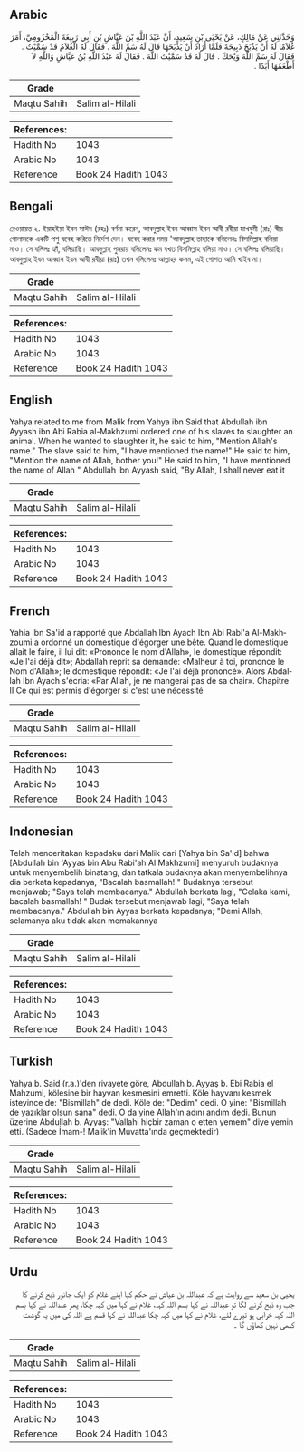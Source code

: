 ## Arabic


<div dir="rtl" lang="ar" style={{fontSize:'larger',backgroundColor:'#f8f9fa',padding:20}}>
وَحَدَّثَنِي عَنْ مَالِكٍ، عَنْ يَحْيَى بْنِ سَعِيدٍ، أَنَّ عَبْدَ اللَّهِ بْنَ عَيَّاشِ بْنِ أَبِي رَبِيعَةَ الْمَخْزُومِيَّ، أَمَرَ غُلاَمًا لَهُ أَنْ يَذْبَحَ ذَبِيحَةً فَلَمَّا أَرَادَ أَنْ يَذْبَحَهَا قَالَ لَهُ سَمِّ اللَّهَ ‏.‏ فَقَالَ لَهُ الْغُلاَمُ قَدْ سَمَّيْتُ ‏.‏ فَقَالَ لَهُ سَمِّ اللَّهَ وَيْحَكَ ‏.‏ قَالَ لَهُ قَدْ سَمَّيْتُ اللَّهَ ‏.‏ فَقَالَ لَهُ عَبْدُ اللَّهِ بْنُ عَيَّاشٍ وَاللَّهِ لاَ أَطْعَمُهَا أَبَدًا ‏.‏
</div>
<div style={{backgroundColor:'#f8f9fa',padding:20, marginBottom: 10}}><table> <thead> <tr> <th>Grade</th> <th></th> </tr> </thead> <tbody> <tr><td>Maqtu Sahih</td><td>Salim al-Hilali</td></tr></tbody></table><table> <thead> <tr> <th>References:</th> <th></th> </tr> </thead> <tbody><tr><td>Hadith No</td><td>1043</td></tr><tr><td>Arabic No</td><td>1043</td></tr><tr><td>Reference</td><td>Book 24 Hadith 1043</td></tr></tbody></table></div>

## Bengali


<div dir="ltr" lang="bn" style={{fontSize:'larger',backgroundColor:'#f8f9fa',padding:20}}>
রেওয়ায়ত ২. ইয়াহইয়া ইবন সাঈদ (রহঃ) বর্ণনা করেন, আবদুল্লাহ ইবন আব্বাস ইবন আবী রবীয়া মাখযুমী (রাঃ) স্বীয় গোলামকে একটি পশু যবেহ করিতে নির্দেশ দেন। যবেহ করার সময় 'আবদুল্লাহ তাহাকে বলিলেনঃ বিসমিল্লাহ বলিয়া নাও। সে বলিলঃ হ্যাঁ, বলিয়াছি। আবদুল্লাহ পুনরায় বলিলেনঃ কম বখত বিসমিল্লাহ বলিয়া নাও। সে বলিলঃ বলিয়াছি। আবদুল্লাহ ইবন আব্বাস ইবন আবী রবীয়া (রাঃ) তখন বলিলেনঃ আল্লাহর কসম, এই গোশত আমি খাইব না।
</div>
<div style={{backgroundColor:'#f8f9fa',padding:20, marginBottom: 10}}><table> <thead> <tr> <th>Grade</th> <th></th> </tr> </thead> <tbody> <tr><td>Maqtu Sahih</td><td>Salim al-Hilali</td></tr></tbody></table><table> <thead> <tr> <th>References:</th> <th></th> </tr> </thead> <tbody><tr><td>Hadith No</td><td>1043</td></tr><tr><td>Arabic No</td><td>1043</td></tr><tr><td>Reference</td><td>Book 24 Hadith 1043</td></tr></tbody></table></div>

## English


<div dir="ltr" lang="en" style={{fontSize:'larger',backgroundColor:'#f8f9fa',padding:20}}>
Yahya related to me from Malik from Yahya ibn Said that Abdullah ibn Ayyash ibn Abi Rabia al-Makhzumi ordered one of his slaves to slaughter an animal. When he wanted to slaughter it, he said to him, "Mention Allah's name." The slave said to him, "I have mentioned the name!" He said to him, "Mention the name of Allah, bother you!" He said to him, "I have mentioned the name of Allah " Abdullah ibn Ayyash said, "By Allah, I shall never eat it
</div>
<div style={{backgroundColor:'#f8f9fa',padding:20, marginBottom: 10}}><table> <thead> <tr> <th>Grade</th> <th></th> </tr> </thead> <tbody> <tr><td>Maqtu Sahih</td><td>Salim al-Hilali</td></tr></tbody></table><table> <thead> <tr> <th>References:</th> <th></th> </tr> </thead> <tbody><tr><td>Hadith No</td><td>1043</td></tr><tr><td>Arabic No</td><td>1043</td></tr><tr><td>Reference</td><td>Book 24 Hadith 1043</td></tr></tbody></table></div>

## French


<div dir="ltr" lang="fr" style={{fontSize:'larger',backgroundColor:'#f8f9fa',padding:20}}>
Yahia Ibn Sa'id a rapporté que Abdallah Ibn Ayach Ibn Abi Rabi'a Al-Makhzoumi a ordonné un domestique d'égorger une bête. Quand le domestique allait le faire, il lui dit: «Prononce le nom d'Allah», le domestique répondit: «Je l'ai déjà dit»; Abdallah reprit sa demande: «Malheur à toi, prononce le Nom d'Allah»; le domestique répondit: «Je l'ai déjà prononcé». Alors Abdallah Ibn Ayach s'écria: «Par Allah, je ne mangerai pas de sa chair». Chapitre II Ce qui est permis d'égorger si c'est une nécessité
</div>
<div style={{backgroundColor:'#f8f9fa',padding:20, marginBottom: 10}}><table> <thead> <tr> <th>Grade</th> <th></th> </tr> </thead> <tbody> <tr><td>Maqtu Sahih</td><td>Salim al-Hilali</td></tr></tbody></table><table> <thead> <tr> <th>References:</th> <th></th> </tr> </thead> <tbody><tr><td>Hadith No</td><td>1043</td></tr><tr><td>Arabic No</td><td>1043</td></tr><tr><td>Reference</td><td>Book 24 Hadith 1043</td></tr></tbody></table></div>

## Indonesian


<div dir="ltr" lang="id" style={{fontSize:'larger',backgroundColor:'#f8f9fa',padding:20}}>
Telah menceritakan kepadaku dari Malik dari [Yahya bin Sa'id] bahwa [Abdullah bin 'Ayyas bin Abu Rabi'ah Al Makhzumi] menyuruh budaknya untuk menyembelih binatang, dan tatkala budaknya akan menyembelihnya dia berkata kepadanya, "Bacalah basmallah! " Budaknya tersebut menjawab; "Saya telah membacanya." Abdullah berkata lagi, "Celaka kami, bacalah basmallah! " Budak tersebut menjawab lagi; "Saya telah membacanya." Abdullah bin Ayyas berkata kepadanya; "Demi Allah, selamanya aku tidak akan memakannya
</div>
<div style={{backgroundColor:'#f8f9fa',padding:20, marginBottom: 10}}><table> <thead> <tr> <th>Grade</th> <th></th> </tr> </thead> <tbody> <tr><td>Maqtu Sahih</td><td>Salim al-Hilali</td></tr></tbody></table><table> <thead> <tr> <th>References:</th> <th></th> </tr> </thead> <tbody><tr><td>Hadith No</td><td>1043</td></tr><tr><td>Arabic No</td><td>1043</td></tr><tr><td>Reference</td><td>Book 24 Hadith 1043</td></tr></tbody></table></div>

## Turkish


<div dir="ltr" lang="tr" style={{fontSize:'larger',backgroundColor:'#f8f9fa',padding:20}}>
Yahya b. Said (r.a.)'den rivayete göre, Abdullah b. Ayyaş b. Ebi Rabia el Mahzumi, kölesine bir hayvan kesmesini emretti. Köle hayvanı kesmek isteyince de: "Bismillah" de dedi. Köle de: "Dedim" dedi. O yine: "Bismillah de yazıklar olsun sana" dedi. O da yine Allah'ın adını andım dedi. Bunun üzerine Abdullah b. Ayyaş: "Vallahi hiçbir zaman o etten yemem" diye yemin etti. (Sadece İmam-! Malik'in Muvatta'ında geçmektedir)
</div>
<div style={{backgroundColor:'#f8f9fa',padding:20, marginBottom: 10}}><table> <thead> <tr> <th>Grade</th> <th></th> </tr> </thead> <tbody> <tr><td>Maqtu Sahih</td><td>Salim al-Hilali</td></tr></tbody></table><table> <thead> <tr> <th>References:</th> <th></th> </tr> </thead> <tbody><tr><td>Hadith No</td><td>1043</td></tr><tr><td>Arabic No</td><td>1043</td></tr><tr><td>Reference</td><td>Book 24 Hadith 1043</td></tr></tbody></table></div>

## Urdu


<div dir="rtl" lang="ur" style={{fontSize:'larger',backgroundColor:'#f8f9fa',padding:20}}>
یحیی بن سعید سے روایت ہے کہ عبداللہ بن عیاش نے حکم کیا اپنے غلام کو ایک جانور ذبح کرنے کا جب وہ ذبح کرنے لگا تو عبداللہ نے کہا بسم اللہ کہہ، غلام نے کہا میں کہہ چکا، پھر عبداللہ نے کہا بسم اللہ کہہ خرابی ہو تیرے لئے، غلام نے کہا میں کہہ چکا عبداللہ نے کہا قسم ہے اللہ کی میں یہ گوشت کبھی نہیں کھاؤں گا ۔
</div>
<div style={{backgroundColor:'#f8f9fa',padding:20, marginBottom: 10}}><table> <thead> <tr> <th>Grade</th> <th></th> </tr> </thead> <tbody> <tr><td>Maqtu Sahih</td><td>Salim al-Hilali</td></tr></tbody></table><table> <thead> <tr> <th>References:</th> <th></th> </tr> </thead> <tbody><tr><td>Hadith No</td><td>1043</td></tr><tr><td>Arabic No</td><td>1043</td></tr><tr><td>Reference</td><td>Book 24 Hadith 1043</td></tr></tbody></table></div>